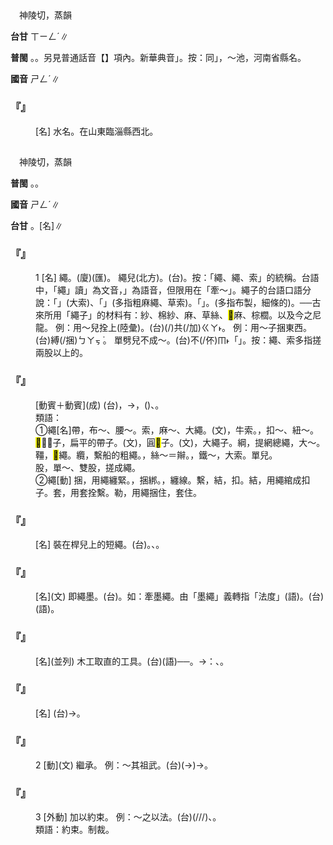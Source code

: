 
=={{ruby|澠|ㄕㄥˊ}}==

　神陵切，蒸韻

'''台甘''' <rt>ㄒㄧㄥˊ</rt>{{ruby|。|ㆠㄧㄢˋ}}∥

'''普閩''' {{ruby|(文)|ㄒㄧㄥˊ}}。{{ruby|(白)|ㄒㄧㄣˊ}}。另見普通話音【{{ruby|澠|ㄇㄧㄢˇ}}】項內。新華典音{{ruby|「|ㄇㄧㄢˇ}}」。按：同{{ruby|「|ㄇㄧㄣˇ}}」，～池，河南省縣名。

'''國音''' <rt>ㄕㄥˊ</rt>∥

    

==='''『{{ruby|澠|ㄕㄥˊ}}』'''===
: [名] 水名。在山東臨淄縣西北。
    

=={{ruby|繩|ㄕㄥˊ}}==

　神陵切，蒸韻

'''普閩''' {{ruby|(文)|ㄒㄧㄥˊ}}。{{ruby|(白)|ㄒㄧㄣˊ}}{{ruby|。|ㄐㄧㄣˊ}}。

'''國音''' <rt>ㄕㄥˊ</rt>∥

'''台甘''' {{ruby|(文)|ㄒㄧㄥˊ}}。[名]{{ruby|(語)|ㄐㄧㄣˊ}}∥

    

==='''『{{ruby|繩|ㄕㄥˊ}}』'''===
:1  [名] 繩{{ruby|子|·ㄗˇ}}。(廈){{ruby|索|ㄙㄜㆷ}}{{ruby|仔|ㄚ}}(匯)。 繩兒(北方)。(台){{ruby|帶|ㄉㄨㄚ˪}}{{ruby|仔|ㄚ}}。按：「繩{{ruby|子|·ㄗˇ}}、繩、索」的統稱。台語中，「繩」讀{{ruby|「|ㄒㄧㄥˊ}}」為文音，{{ruby|「|ㄐㄧㄣˊ}}」為語音，但限用在「牽～」。繩子的台語口語分說：「{{ruby|索|ㄙㄜㆷ}}」(大索)、「{{ruby|索|ㄙㄜㆷ}}{{ruby|仔|ㄚ}}」(多指粗麻繩、草索)。「{{ruby|帶|ㄉㄨㄚ˪}}{{ruby|仔|ㄚ}}」。(多指布製，細條的)。──古來所用「繩子」的材料有：紗、棉紗、麻、草絲、<mark>&#xf91bd;</mark>麻、棕櫚。以及今之尼龍。 例：用～兒拴上(陸彙)。(台){{ruby|用|ㄧㄥ˫/ㄧㆲ˫}}(/{{ruby|提|ㄊㆤㆷ}}){{ruby|帶|ㄉㄨㄚ˪}}{{ruby|仔|ㄚ}}共(/加)<rt>ㄍㄚ˫</rt>{{ruby|縛|ㄅㄚㆶ ͘}}{{ruby|起|·ㄎㄧˋ}}{{ruby|來|·ㄌㄞˊ}}。 例：用～子捆東西。(台){{ruby|用|ㄧㄥ˫/ㄧㆲ˫}}{{ruby|帶|ㄉㄨㄚ˪}}{{ruby|仔|ㄚ}}縛(/捆)<rt>ㄅㄚㆶ ͘</rt>{{ruby|物|ㄇㄧㆷ ͘/ㄇㆭㆷ ͘}}{{ruby|件|ㄍㄧㆩ˫}}。 單劈兒不成～。(台){{ruby|單|ㄉㄨㆩ/ㄉㄢ}}{{ruby|條|ㄉㄧㄠˊ}}{{ruby|做|ㄗㄨㆤ˪/ㄗㄜ˪}}不(/伓)<rt>ㆬ˫</rt>{{ruby|成|ㄒㄧㄥˊ}}「{{ruby|索|ㄙㄜㆷ}}」。按：繩、索多指搓兩股以上的。
    

==='''『{{ruby|繩|ㄕㄥˊ}}{{ruby|愆|ㄑㄧㄢ}}{{ruby|糾|ㄐㄧㄡ}}{{ruby|謬|ㄇㄧㄡˋ}}』'''===
: [動賓＋動賓](成) (台){{ruby|像|ㄑㄧㆧ˫/ㄑㄧㆫ˫}}{{ruby|用|ㄧㄥ˫/ㄧㆲ˫}}{{ruby|墨|ㆠㄚㆶ ͘}}{{ruby|繩|ㄐㄧㄣˊ}}{{ruby|測|ㄑㄧㆤㆶ}}{{ruby|彎|ㄨㄢ}}{{ruby|曲|ㄎㄧㄠ}}，{{ruby|糾|ㄍㄧㄨ˪}}{{ruby|正|ㄐㄧㄥ˪}}{{ruby|別|ㄅㄚㆵ ͘}}{{ruby|人|ㄌㄤˊ}}{{ruby|丌|ㆤ}}{{ruby|罪|ㄗㄨㆤ˫}}{{ruby|愆|ㄎㄧㄢ}}{{ruby|謬|ㆠㄧㄨ˫}}{{ruby|誤|ㄫㆦ˫}}→{{ruby|轉|ㄗㄨㄢˋ}}{{ruby|謂|ㄨㄧ˫}}，{{ruby|指|ㄐㄧˋ}}{{ruby|摘|ㄉㄧㄚㆷ}}({{ruby|控|ㆦˋ}}{{ruby|挖|ㄧㄚㆷ}}){{ruby|人|ㄌㄤˊ}}{{ruby|丌|ㆤ}}{{ruby|缺|ㄎㄨㄚㆵ}}{{ruby|點|ㄉㄧㆰˋ}}、{{ruby|錯|ㄘㄜ˪}}{{ruby|誤|ㆣㆦ˫}}。
:類語：
:
:①繩[名]帶，布～、腰～。索，麻～、大繩。{{ruby|紖|ㄓㄣˋ}}(文)，牛索。{{ruby|襻|ㄆㄢˋ}}，扣～、紐～。<mark>&#xf9d68;</mark>，～子，扁平的帶子。{{ruby|紃|ㄒㄩㄣˊ}}(文)，圓<mark>&#xf9d68;</mark>子。{{ruby|紼|ㄈㄨˊ}}(文)，大繩子。綱，提網總繩，大～。韁，<mark>&#xffded;</mark>繩。纜，繫船的粗繩。{{ruby|緶|ㄅㄧㄢˋ}}，絲～＝辮。{{ruby|緪|ㄍㄥ}}，鐵～，大索。單{{ruby|劈|ㄆㄧ}}兒。
:股，單～、雙股，搓成繩。
:
:②繩[動] 捆，用繩纏緊。{{ruby|縛|ㄈㄨˋ}}，捆綁。{{ruby|繞|ㄖㄠˋ}}，纏線。繫，結，扣。結，用繩綰成扣子。套，用套拴繫。勒，用繩捆住，套住。
:
    

==='''『{{ruby|提|ㄊㄧˊ}}{{ruby|繩|ㄕㄥˊ}}』'''===
: [名] 裝在{{ruby|秤|ㄔㄥˋ}}桿兒上的短繩。(台){{ruby|稱|ㄑㄧㄣ˪}}{{ruby|繚|ㄌㄧㄠ˫}}。{{ruby|台|ㄉㄞˊ}}{{ruby|語|ㆣㄨˋ/ㆣㄧˋ}}{{ruby|分|ㄏㄨㄣ˫}}{{ruby|為|ㄨㄧ˫}}{{ruby|頭|ㄊㄠˊ}}{{ruby|繚|ㄌㄧㄠ˫}}、{{ruby|二|ㆢㄧ˫/ㄌㄧ˫}}{{ruby|繚|ㄌㄧㄠ˫}}。
    

==='''『{{ruby|準|ㄓㄨㄣˇ}}{{ruby|繩|ㄕㄥˊ}}』'''===
: [名](文) 即繩墨。(台){{ruby|墨|ㆠㄚㆶ ͘}}{{ruby|繩|ㄐㄧㄣˊ}}。如：牽墨繩。由「墨繩」義轉指「法度」(語)。(台){{ruby|規|ㄍㄨㄧ}}{{ruby|矩|ㄍㄧˋ}}(語)。
    

==='''『{{ruby|繩|ㄕㄥˊ}}{{ruby|墨|ㄇㄛˋ}}』'''===
: [名](並列) 木工取直的工具。(台){{ruby|墨|ㆠㄚㆶ ͘}}{{ruby|繩|ㄐㄧㄣˊ}}(語)──{{ruby|用|ㄧㄥ˫/ㄧㆲ˫}}{{ruby|來|ㄌㄞˊ}}{{ruby|牽|ㄎㄢ}}{{ruby|繩|ㄐㄧㄣˊ}}{{ruby|量|ㄋㄧㄨˊ}}{{ruby|橫|ㄏㄨㆪˊ/ㄏㄨㆮˊ}}{{ruby|直|ㄉㄧㆵ ͘}}{{ruby|丌|ㆤ}}{{ruby|用|ㄧㆲ˫}}{{ruby|具|ㄍㄨ˫}}。→{{ruby|比|ㄅㄧˋ}}{{ruby|喻|ㆡㄨ˫/ㄌㄨ˫}}：{{ruby|規|ㄍㄨㄧ}}{{ruby|矩|ㄍㄨˋ/ㄍㄧˋ}}、{{ruby|法|ㄏㄨㄚㆵ}}{{ruby|度|ㄉㆦ˫}}。
    

==='''『{{ruby|麻|ㄇㄚˊ}}{{ruby|繩|ㄕㄥˊ}}』'''===
: [名] (台){{ruby|黃|ㆭˊ}}{{ruby|→|ㄧㆫˊ}}{{ruby|麻|ㄇㄨㄚˊ}}{{ruby|索|ㄙㄜㆷ}}→{{ruby|索|ㄙㄜㆷ}}{{ruby|仔|ㄚ}}。
    

==='''『{{ruby|繩|ㄕㄥˊ}}』'''===
:2  [動](文) 繼承。 例：～其祖武。(台){{ruby|繼|ㄍㆤ˪}}{{ruby|承|ㄒㄧㄥˊ}}{{ruby|<mark>&#xffad9;</mark>|ㄧㄣ}}{{ruby|祖|ㄗㆦˋ}}{{ruby|先|ㄒㄧㄢ}}{{ruby|丌|ㆤ}}{{ruby|遺|ㄨㄧˊ}}{{ruby|跡|ㄐㄧㄚㆷ}}(→{{ruby|功|ㄍㆲ}}{{ruby|績|ㄐㄧㆤㆶ}})→{{ruby|繼|ㄍㆤ˪}}{{ruby|續|ㄒㄧㆦㆶ ͘}}{{ruby|祖|ㄗㆦˋ}}{{ruby|業|ㆣㄧㄚㆴ ͘}}。
    

==='''『{{ruby|繩|ㄕㄥˊ}}』'''===
:3  [外動] 加以約束。 例：～之以法。(台){{ruby|用|ㄧㄥ˫/ㄧㆲ˫}}{{ruby|刑|ㄏㄧㄥˊ}}{{ruby|法|ㄏㄨㄚㆵ}}(/{{ruby|刑|ㄏㄧㄥˊ}}{{ruby|罰|ㄏㄨㄚㆵ ͘}}/{{ruby|法|ㄏㄨㄚㆵ}}{{ruby|律|ㄌㄨㆵ ͘}}/{{ruby|紀|ㄍㄧˋ}}{{ruby|律|ㄌㄨㆵ ͘}}){{ruby|來|ㄌㄞˊ}}{{ruby|加|ㄍㄚ}}{{ruby|拘|ㄎㄨ}}{{ruby|束|ㄙㆦㆶ}}、{{ruby|壓|ㄚㆴ}}{{ruby|制|ㄗㆤ˪}}。
:類語：約束。制裁。
:
    

